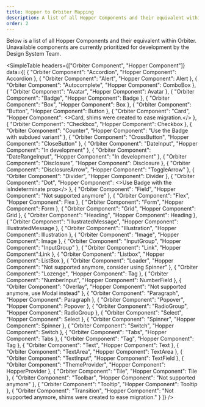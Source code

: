 ```yaml
---
title: Hopper to Orbiter Mapping
description: A list of all Hopper Components and their equivalent within Orbiter
order: 2
---
```


Below is a list of all Hopper Components and their equivalent within Orbiter. Unavailable components are currently prioritized for development by the Design System Team.

<SimpleTable
    headers={["Orbiter Component", "Hopper Component"]}
    data={[
        { "Orbiter Component": "Accordion",  "Hopper Component":  <Link href="/components/Accordion">Accordion</Link> },
        { "Orbiter Component": "Alert",  "Hopper Component": <Link href="/components/Alert">Alert</Link> },
        { "Orbiter Component": "Autocomplete",  "Hopper Component": <Link href="/components/ComboBox">ComboBox</Link> },
        { "Orbiter Component": "Avatar",  "Hopper Component": <Link href="/components/Avatar">Avatar</Link> },
        { "Orbiter Component": "Badge",  "Hopper Component": <Link href="/components/Badge">Badge</Link> },
        { "Orbiter Component": "Box",  "Hopper Component": <Link href="/components/Box">Box</Link> },
        { "Orbiter Component": "Button",  "Hopper Component": <Link href="/components/Button">Button</Link>  },
        { "Orbiter Component": "Card",  "Hopper Component": <><Link href="/components/Card">Card</Link>, shims were created to ease migration.</>  },
        { "Orbiter Component": "Checkbox",  "Hopper Component": <Link href="/components/Checkbox">Checkbox</Link> },
        { "Orbiter Component": "Counter",  "Hopper Component": "Use the Badge with subdued variant" },
        { "Orbiter Component": "CrossButton",  "Hopper Component": "CloseButton" },
        { "Orbiter Component": "DateInput",  "Hopper Component": "In development" },
        { "Orbiter Component": "DateRangeInput",  "Hopper Component": "In development" },
        { "Orbiter Component": "Disclosure",  "Hopper Component": <Link href="/components/Disclosure">Disclosure</Link> },
        { "Orbiter Component": "DisclosureArrow",  "Hopper Component": "ToggleArrow" },
        { "Orbiter Component": "Divider",  "Hopper Component": <Link href="/components/Divider">Divider</Link> },
        { "Orbiter Component": "Dot",  "Hopper Component": <>Use <Link href="/components/Badge">Badge</Link> with the isIndeterminate prop</> },
        { "Orbiter Component": "Field",  "Hopper Component": "Not supported anymore" },
        { "Orbiter Component": "Flex",  "Hopper Component": <Link href="/components/Flex">Flex</Link> },
        { "Orbiter Component": "Form",  "Hopper Component": <Link href="/components/Form">Form</Link> },
        { "Orbiter Component": "Grid",  "Hopper Component": <Link href="/components/Grid">Grid</Link> },
        { "Orbiter Component": "Heading",  "Hopper Component": <Link href="/components/Heading">Heading</Link> },
        { "Orbiter Component": "IllustratedMessage",  "Hopper Component": <Link href="/components/IllustratedMessage">IllustratedMessage</Link> },
        { "Orbiter Component": "Illustration",  "Hopper Component": <Link href="/components/Illustration">Illustration</Link> },
        { "Orbiter Component": "Image",  "Hopper Component": <Link href="/components/Image">Image</Link> },
        { "Orbiter Component": "InputGroup",  "Hopper Component": "InputGroup" },
        { "Orbiter Component": "Link",  "Hopper Component":<Link href="/components/Link">Link</Link> },
        { "Orbiter Component": "Listbox",  "Hopper Component": <Link href="/components/Listbox">ListBox</Link> },
        { "Orbiter Component": "Loader",  "Hopper Component": "Not supported anymore, consider using Spinner" },
        { "Orbiter Component": "Lozenge",  "Hopper Component": <Link href="/components/Tag">Tag</Link> },
        { "Orbiter Component": "NumberInput",  "Hopper Component": <Link href="/components/NumberField">NumberField</Link> },
        { "Orbiter Component": "Overlay",  "Hopper Component": "Not supported anymore, use Modal instead" },
        { "Orbiter Component": "Paragraph",  "Hopper Component": <Link href="/components/Paragraph">Paragraph</Link> },
        { "Orbiter Component": "Popover",  "Hopper Component": <Link href="/components/Popover">Popover</Link> },
        { "Orbiter Component": "RadioGroup", "Hopper Component": <Link href="/components/RadioGroup">RadioGroup</Link> },
        { "Orbiter Component": "Select", "Hopper Component": <Link href="/components/Select">Select</Link> },
        { "Orbiter Component": "Spinner", "Hopper Component": <Link href="/components/Spinner">Spinner</Link> },
        { "Orbiter Component": "Switch", "Hopper Component": <Link href="/components/Switch">Switch</Link> },
        { "Orbiter Component": "Tabs", "Hopper Component":  <Link href="/components/Tabs">Tabs</Link> },
        { "Orbiter Component": "Tag", "Hopper Component": <Link href="/components/Tag">Tag</Link> },
        { "Orbiter Component": "Text", "Hopper Component": <Link href="/components/Text">Text</Link> },
        { "Orbiter Component": "TextArea", "Hopper Component": <Link href="/components/Text">TextArea</Link> },
        { "Orbiter Component": "TextInput", "Hopper Component": <Link href="/components/TextField">TextField</Link> },
        { "Orbiter Component": "ThemeProvider", "Hopper Component": <Link href="/components/HopperProvider">HopperProvider</Link> },
        { "Orbiter Component": "Tile", "Hopper Component": <Link href="/components/Tile">Tile</Link> },
        { "Orbiter Component": "Toolbar", "Hopper Component": "Not supported anymore" },
        { "Orbiter Component": "Tooltip", "Hopper Component": <Link href="/components/Tooltip">Tooltip</Link> },
        { "Orbiter Component": "Transition", "Hopper Component": "Not supported anymore, shims were created to ease migration." }
    ]}
/>
